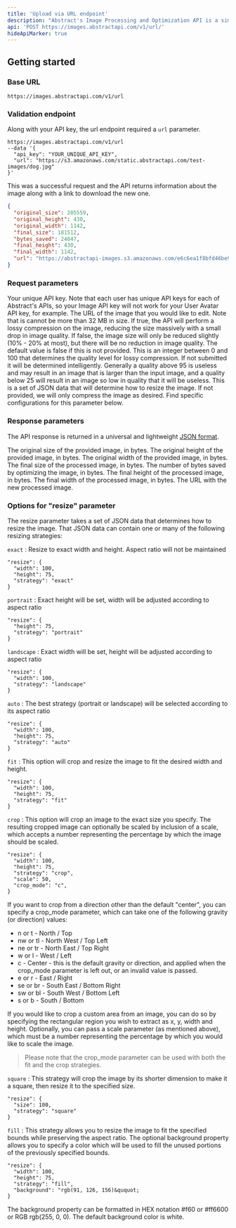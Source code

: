 ```yaml
---
title: 'Upload via URL endpoint'
description: "Abstract's Image Processing and Optimization API is a simple yet powerful REST API that is used to convert, compress, or optimization an image that is provided via a URL or via POST to the API itself."
api: 'POST https://images.abstractapi.com/v1/url/'
hideApiMarker: true
---
```


## Getting started

### Base URL

```
https://images.abstractapi.com/v1/url
```

### Validation endpoint

Along with your API key, the url endpoint required a `url` parameter.

```
https://images.abstractapi.com/v1/url
--data '{
  "api_key": "YOUR_UNIQUE_API_KEY",
  "url": "https://s3.amazonaws.com/static.abstractapi.com/test-images/dog.jpg"
}'
```

This was a successful request and the API returns information about the image along with a link to download the new one.

<ResponseExample>

```json
{
  "original_size": 205559,
  "original_height": 430,
  "original_width": 1142,
  "final_size": 181512,
  "bytes_saved": 24047,
  "final_height": 430,
  "final_width": 1142,
  "url": "https://abstractapi-images.s3.amazonaws.com/e6c6ea1f8bfd46be9ed357b9ce4240ff_dog.jpg"
}
```

</ResponseExample>

### Request parameters

<ParamField body="api_key" type="String" required>
  Your unique API key. Note that each user has unique API keys for each of Abstract's APIs, so your Image API key will not work for your User Avatar API key, for example.
</ParamField>

<ParamField body="url" type="String" required>
  The URL of the image that you would like to edit. Note that is cannot be more than 32 MB in size.
</ParamField>

<ParamField body="lossy" type="Boolean">
  If true, the API will perform a lossy compression on the image, reducing the size massively with a small drop in image quality. If false, the image size will only be reduced slightly (10% - 20% at most), but there will be no reduction in image quality. The default value is false if this is not provided.
</ParamField>

<ParamField body="quality" type="Integer">
  This is an integer between 0 and 100 that determines the quality level for lossy compression. If not submitted it will be determined intelligently. Generally a quality above 95 is useless and may result in an image that is larger than the input image, and a quality below 25 will result in an image so low in quality that it will be useless.
</ParamField>

<ParamField body="resize" type="Object">
  This is a set of JSON data that will determine how to resize the image. If not provided, we will only compress the image as desired. Find specific configurations for this parameter below.
</ParamField>

### Response parameters

The API response is returned in a universal and lightweight [JSON format](https://www.json.org/json-en.html).

<ResponseField name="original_size" type="Integer">
  The original size of the provided image, in bytes.
</ResponseField>

<ResponseField name="original_height" type="Integer">
  The original height of the provided image, in bytes.
</ResponseField>

<ResponseField name="original_width" type="Integer">
  The original width of the provided image, in bytes.
</ResponseField>

<ResponseField name="final_size" type="Integer">
  The final size of the processed image, in bytes.
</ResponseField>

<ResponseField name="bytes_saved" type="Integer">
  The number of bytes saved by optimizing the image, in bytes.
</ResponseField>

<ResponseField name="final_height" type="Integer">
  The final height of the processed image, in bytes.
</ResponseField>

<ResponseField name="final_width" type="Integer">
  The final width of the processed image, in bytes.
</ResponseField>

<ResponseField name="url" type="String">
  The URL with the new processed image.
</ResponseField>

### Options for "resize" parameter

The resize parameter takes a set of JSON data that determines how to resize the image. That JSON data can contain one or many of the following resizing strategies:

`exact` : Resize to exact width and height. Aspect ratio will not be maintained
```
"resize": {  
  "width": 100,  
  "height": 75,  
  "strategy": "exact"  
}
```

`portrait` : Exact height will be set, width will be adjusted according to aspect ratio
```
"resize": {  
  "height": 75,  
  "strategy": "portrait"  
}
```

`landscape` : Exact width will be set, height will be adjusted according to aspect ratio
```
"resize": {  
  "width": 100,  
  "strategy": "landscape"  
}
```

`auto` : The best strategy (portrait or landscape) will be selected according to its aspect ratio
```
"resize": {  
  "width": 100,  
  "height": 75,  
  "strategy": "auto"  
}
```

`fit` : This option will crop and resize the image to fit the desired width and height.
```
"resize": {  
  "width": 100,  
  "height": 75,  
  "strategy": "fit"  
}
```

`crop` : This option will crop an image to the exact size you specify. The resulting cropped image can optionally be scaled by inclusion of a scale, which accepts a number representing the percentage by which the image should be scaled.
```
"resize": {  
  "width": 100,  
  "height": 75,  
  "strategy": "crop",  
  "scale": 50,  
  "crop_mode": "c",  
}
```
If you want to crop from a direction other than the default "center", you can specify a crop_mode parameter, which can take one of the following gravity (or direction) values:
- n or t - North / Top
- nw or tl - North West / Top Left
- ne or tr - North East / Top Right
- w or l - West / Left
- c - Center - this is the default gravity or direction, and applied when the crop_mode parameter is left out, or an invalid value is passed.
- e or r - East / Right
- se or br - South East / Bottom Right
- sw or bl - South West / Bottom Left
- s or b - South / Bottom

If you would like to crop a custom area from an image, you can do so by specifying the rectangular region you wish to extract as x, y, width and height. Optionally, you can pass a scale parameter (as mentioned above), which must be a number representing the percentage by which you would like to scale the image.

> Please note that the crop_mode parameter can be used with both the fit and the crop strategies.

`square` : This strategy will crop the image by its shorter dimension to make it a square, then resize it to the specified size.
```
"resize": {  
  "size": 100,  
  "strategy": "square"  
}
```

`fill` : This strategy allows you to resize the image to fit the specified bounds while preserving the aspect ratio. The optional background property allows you to specify a color which will be used to fill the unused portions of the previously specified bounds.
```
"resize": {  
  "width": 100,  
  "height": 75,  
  "strategy": "fill",  
  "background": "rgb(91, 126, 156)&ququot;  
}
```
The background property can be formatted in HEX notation #f60 or #ff6600 or RGB rgb(255, 0, 0). The default background color is white.